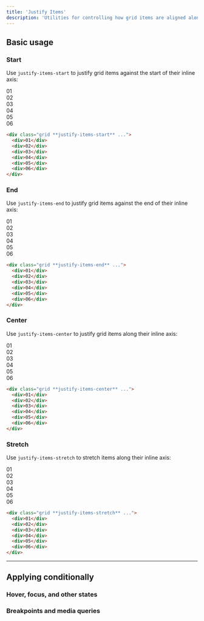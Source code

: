```yaml
---
title: 'Justify Items'
description: 'Utilities for controlling how grid items are aligned along their inline axis.'
---
```




## Basic usage

### Start

Use `justify-items-start` to justify grid items against the start of their inline axis:

<Example>
  <div class="grid grid-cols-3 gap-4 font-mono text-white text-sm font-bold leading-6">
    <div class="bg-stripes-sky grid rounded-lg justify-items-start">
      <div class="w-14 h-14 rounded-lg flex items-center justify-center bg-sky-500 shadow-lg">
        01
      </div>
    </div>
    <div class="bg-stripes-sky grid rounded-lg justify-items-start">
      <div class="w-14 h-14 rounded-lg flex items-center justify-center bg-sky-500 shadow-lg">
        02
      </div>
    </div>
    <div class="bg-stripes-sky grid rounded-lg justify-items-start">
      <div class="w-14 h-14 rounded-lg flex items-center justify-center bg-sky-500 shadow-lg">
        03
      </div>
    </div>
    <div class="bg-stripes-sky grid rounded-lg justify-items-start">
      <div class="w-14 h-14 rounded-lg flex items-center justify-center bg-sky-500 shadow-lg">
        04
      </div>
    </div>
    <div class="bg-stripes-sky grid rounded-lg justify-items-start">
      <div class="w-14 h-14 rounded-lg flex items-center justify-center bg-sky-500 shadow-lg">
        05
      </div>
    </div>
    <div class="bg-stripes-sky grid rounded-lg justify-items-start">
      <div class="w-14 h-14 rounded-lg flex items-center justify-center bg-sky-500 shadow-lg">
        06
      </div>
    </div>
  </div>
</Example>

```html
<div class="grid **justify-items-start** ...">
  <div>01</div>
  <div>02</div>
  <div>03</div>
  <div>04</div>
  <div>05</div>
  <div>06</div>
</div>
```

### End

Use `justify-items-end` to justify grid items against the end of their inline axis:

<Example>
  <div class="grid grid-cols-3 gap-4 font-mono text-white text-sm font-bold leading-6">
    <div class="bg-stripes-cyan grid rounded-lg justify-items-end">
      <div class="w-14 h-14 rounded-lg flex items-center justify-center bg-cyan-500 shadow-lg">
        01
      </div>
    </div>
    <div class="bg-stripes-cyan grid rounded-lg justify-items-end">
      <div class="w-14 h-14 rounded-lg flex items-center justify-center bg-cyan-500 shadow-lg">
        02
      </div>
    </div>
    <div class="bg-stripes-cyan grid rounded-lg justify-items-end">
      <div class="w-14 h-14 rounded-lg flex items-center justify-center bg-cyan-500 shadow-lg">
        03
      </div>
    </div>
    <div class="bg-stripes-cyan grid rounded-lg justify-items-end">
      <div class="w-14 h-14 rounded-lg flex items-center justify-center bg-cyan-500 shadow-lg">
        04
      </div>
    </div>
    <div class="bg-stripes-cyan grid rounded-lg justify-items-end">
      <div class="w-14 h-14 rounded-lg flex items-center justify-center bg-cyan-500 shadow-lg">
        05
      </div>
    </div>
    <div class="bg-stripes-cyan grid rounded-lg justify-items-end">
      <div class="w-14 h-14 rounded-lg flex items-center justify-center bg-cyan-500 shadow-lg">
        06
      </div>
    </div>
  </div>
</Example>

```html
<div class="grid **justify-items-end** ...">
  <div>01</div>
  <div>02</div>
  <div>03</div>
  <div>04</div>
  <div>05</div>
  <div>06</div>
</div>
```

### Center

Use `justify-items-center` to justify grid items along their inline axis:

<Example>
  <div class="grid grid-cols-3 gap-4 font-mono text-white text-sm font-bold leading-6">
    <div class="bg-stripes-fuchsia grid rounded-lg justify-items-center">
      <div class="w-14 h-14 rounded-lg flex items-center justify-center bg-fuchsia-500 shadow-lg">
        01
      </div>
    </div>
    <div class="bg-stripes-fuchsia grid rounded-lg justify-items-center">
      <div class="w-14 h-14 rounded-lg flex items-center justify-center bg-fuchsia-500 shadow-lg">
        02
      </div>
    </div>
    <div class="bg-stripes-fuchsia grid rounded-lg justify-items-center">
      <div class="w-14 h-14 rounded-lg flex items-center justify-center bg-fuchsia-500 shadow-lg">
        03
      </div>
    </div>
    <div class="bg-stripes-fuchsia grid rounded-lg justify-items-center">
      <div class="w-14 h-14 rounded-lg flex items-center justify-center bg-fuchsia-500 shadow-lg">
        04
      </div>
    </div>
    <div class="bg-stripes-fuchsia grid rounded-lg justify-items-center">
      <div class="w-14 h-14 rounded-lg flex items-center justify-center bg-fuchsia-500 shadow-lg">
        05
      </div>
    </div>
    <div class="bg-stripes-fuchsia grid rounded-lg justify-items-center">
      <div class="w-14 h-14 rounded-lg flex items-center justify-center bg-fuchsia-500 shadow-lg">
        06
      </div>
    </div>
  </div>
</Example>

```html
<div class="grid **justify-items-center** ...">
  <div>01</div>
  <div>02</div>
  <div>03</div>
  <div>04</div>
  <div>05</div>
  <div>06</div>
</div>
```

### Stretch

Use `justify-items-stretch` to stretch items along their inline axis:

<Example>
  <div class="grid grid-cols-3 gap-4 justify-items-stretch font-mono text-white text-sm font-bold leading-6">
    <div class="h-14 rounded-lg flex items-center justify-center bg-blue-500 shadow-lg">01</div>
    <div class="h-14 rounded-lg flex items-center justify-center bg-blue-500 shadow-lg">02</div>
    <div class="h-14 rounded-lg flex items-center justify-center bg-blue-500 shadow-lg">03</div>
    <div class="h-14 rounded-lg flex items-center justify-center bg-blue-500 shadow-lg">04</div>
    <div class="h-14 rounded-lg flex items-center justify-center bg-blue-500 shadow-lg">05</div>
    <div class="h-14 rounded-lg flex items-center justify-center bg-blue-500 shadow-lg">06</div>
  </div>
</Example>

```html
<div class="grid **justify-items-stretch** ...">
  <div>01</div>
  <div>02</div>
  <div>03</div>
  <div>04</div>
  <div>05</div>
  <div>06</div>
</div>
```

---

## <Heading ignore>Applying conditionally</Heading>

### <Heading ignore>Hover, focus, and other states</Heading>

<HoverFocusAndOtherStates
  defaultClass="grid justify-items-start"
  featuredClass="justify-items-center"
/>

### <Heading ignore>Breakpoints and media queries</Heading>

<BreakpointsAndMediaQueries
  defaultClass="grid justify-items-start"
  featuredClass="justify-items-center"
/>
